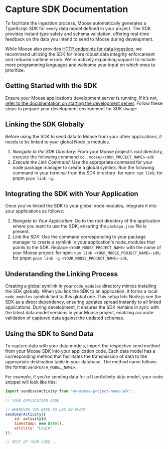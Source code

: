 
# Capture SDK Documentation 
To facilitate the ingestion process, Moose automatically generates a TypeScript SDK for every data model defined in your project. The SDK provides instant type safety and schema validation, offering real-time feedback on the data you intend to send to Moose during development.

While Moose also provides [HTTP endpoints for data ingestion](https://docs.moosejs.com/building/capture-data#through-ingestion-points), we recommend utilizing the SDK for more robust data integrity enforcement and reduced runtime errors. We're actively expanding support to include more programming languages and welcome your input on which ones to prioritize.

## Getting Started with the SDK
Ensure your Moose application’s development server is running. If it’s not, [refer to the documentation on starting the development server](https://docs.moosejs.com/getting-started/dev-mode). Follow these steps to prepare your development environment for SDK usage:

## Linking the SDK Globally
Before using the SDK to send data to Moose from your other applications, it needs to be linked to your global Node.js modules. 

1. *Navigate to the SDK Directory*: From your Moose project’s root directory, execute the following command `cd .moose/<YOUR_PROJECT_NAME>-sdk`
2. *Execute the Link Command*: Use the appropriate command for your node package manager to create a global symlink. Run the following command in your terminal from the SDK directory: for npm: `npm link`; for pnpm `pnpm link -g`.

## Integrating the SDK with Your Application
Once you've linked the SDK to your global node modules, integrate it into your applications as follows:
1. *Navigate to Your Application*: Go to the root directory of the application where you want to use the SDK, ensuring the `package.json` file is present.
2. *Link the SDK*: Use the command corresponding to your package manager to create a symlink in your application's node_modules that points to the SDK. Replace `<YOUR_MOOSE_PROJECT_NAME>` with the name of your Moose project: for npm: `npm link <YOUR_MOOSE_PROJECT_NAME>-sdk`; for pnpm `pnpm link -g <YOUR_MOOSE_PROJECT_NAME>-sdk`.

## Understanding the Linking Process
Creating a global symlink in your `node_modules` directory mimics installing the SDK globally. When you link the SDK to an application, it forms a local `node_modules` symlink tied to this global one. This setup lets Node.js see the SDK as a direct dependency, ensuring updates spread instantly to all linked applications. During development, it ensures the SDK remains in sync with the latest data model versions in your Moose project, enabling accurate validation of captured data against the updated schemas.

## Using the SDK to Send Data
To capture data with your data models, import the respective send method from your Moose SDK into your application code. Each data model has a corresponding method that facilitates the transmission of data to the appropriate destination table in your database. The method name follows the format `send<DATA_MODEL_NAME>`.

For example, if you're sending data for a UserActivity data model, your code snippet will look like this:

```Javascript
import sendUserActivity from "my-moose-project-name-sdk";
...
// YOUR APPLICATION CODE

// WHEREVER YOU NEED TO LOG AN EVENT
sendUserActivity({
	id: activityId,
	timestamp: new Date(),
	activity: "Login"
});

// REST OF YOUR CODE...
```


